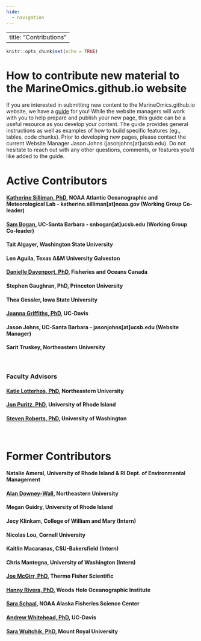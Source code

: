 ```yaml
---
hide:
  - navigation
---
```

---
title: "Contributions"
---

```r
knitr::opts_chunk$set(echo = TRUE)
```
# How to contribute new material to the MarineOmics.github.io website
If you are interested in submitting new content to the
MarineOmics.github.io website, we have a [guide](ADMIN_01_submissions_instructions.html) for you!
While the website managers will work with you to help prepare and publish your new
page, this guide can be a useful resource as you develop your content. The guide provides general instructions as well as examples of how to build specific features (eg., tables, code chunks). Prior to developing new pages, please contact the current Website Manager Jason Johns (jasonjohns[at]ucsb.edu). Do not hesitate to reach out with any other questions, comments, or features you'd like added to the guide.


# Active Contributors 
#### [Katherine Silliman, PhD](https://ksilliman.weebly.com/), NOAA Atlantic Oceanographic and Meteorological Lab - katherine.silliman[at]noaa.gov (Working Group Co-leader) {.unlisted .unnumbered}
#### [Sam Bogan](http://www.hofmannlab.com/sam-bogan.html), UC-Santa Barbara - snbogan[at]ucsb.edu (Working Group Co-leader) {.unlisted .unnumbered}
#### Tait Algayer, Washington State University {.unlisted .unnumbered}
#### Len Aguila, Texas A&M University Galveston {.unlisted .unnumbered}
#### [Danielle Davenport, PhD](https://www.researchgate.net/profile/Danielle-Davenport-2), Fisheries and Oceans Canada {.unlisted .unnumbered}  
#### Stephen Gaughran, PhD, Princeton University {.unlisted .unnumbered}
#### Thea Gessler, Iowa State University {.unlisted .unnumbered}
#### [Joanna Griffiths, PhD](https://joannasgriffiths.wordpress.com/), UC-Davis {.unlisted .unnumbered}
#### Jason Johns, UC-Santa Barbara - jasonjohns[at]ucsb.edu (Website Manager) {.unlisted .unnumbered}
#### Sarit Truskey, Northeastern University {.unlisted .unnumbered}

<br>

### Faculty Advisors {.unlisted .unnumbered}
#### [Katie Lotterhos, PhD](https://whiteheadresearch.wordpress.com/), Northeastern University {.unlisted .unnumbered}
#### [Jon Puritz, PhD](https://www.marineevoeco.com/), University of Rhode Island {.unlisted .unnumbered}
#### [Steven Roberts, PhD](http://faculty.washington.edu/sr320/?page_id=10850), University of Washington {.unlisted .unnumbered}

<br>

# Former Contributors 
#### Natalie Ameral, University of Rhode Island & RI Dept. of Environmental Management {.unlisted .unnumbered}
#### [Alan Downey-Wall](https://cos.northeastern.edu/people/alan-downey-wall/), Northeastern University {.unlisted .unnumbered}
#### Megan Guidry, University of Rhode Island {.unlisted .unnumbered}
#### Jecy Klinkam, College of William and Mary (Intern) {.unlisted .unnumbered}
#### Nicolas Lou, Cornell University {.unlisted .unnumbered}
#### Kaitlin Macaranas, CSU-Bakersfield (Intern) {.unlisted .unnumbered}
#### Chris Mantegna, University of Washington (Intern)  {.unlisted .unnumbered}
#### [Joe McGirr, PhD](https://joemcgirr.github.io/), Thermo Fisher Scientific {.unlisted .unnumbered}
#### [Hanny Rivera, PhD](https://www2.whoi.edu/staff/hrivera/), Woods Hole Oceanographic Institute  {.unlisted .unnumbered}
#### [Sara Schaal](https://schaals.wixsite.com/smschaal), NOAA Alaska Fisheries Science Center {.unlisted .unnumbered} 
#### [Andrew Whitehead, PhD](https://whiteheadresearch.wordpress.com/), UC-Davis {.unlisted .unnumbered}
#### [Sara Wuitchik, PhD](https://sjswuitchik.weebly.com/), Mount Royal University {.unlisted .unnumbered}